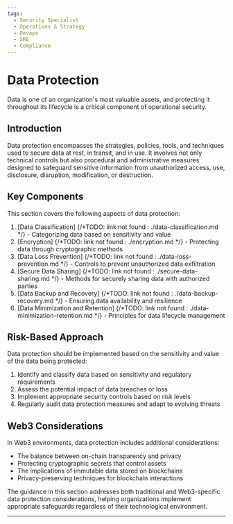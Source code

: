```yaml
---
tags:
  - Security Specialist
  - Operations & Strategy
  - Devops
  - SRE
  - Compliance
---
```



<TagProvider>
<TagFilter />

# Data Protection

<TagList tags={frontmatter.tags} />
<AttributionList contributors={frontmatter.contributors} />

Data is one of an organization's most valuable assets, and protecting it throughout its lifecycle is a critical
component of operational security.

## Introduction

Data protection encompasses the strategies, policies, tools, and techniques used to secure data at rest, in transit, and
in use. It involves not only technical controls but also procedural and administrative measures designed to safeguard
sensitive information from unauthorized access, use, disclosure, disruption, modification, or destruction.

## Key Components

This section covers the following aspects of data protection:

1. [Data Classification] {/*TODO: link not found : ./data-classification.md */} - Categorizing data based on
sensitivity and value
2. [Encryption] {/*TODO: link not found : ./encryption.md */} - Protecting data through cryptographic methods
3. [Data Loss Prevention] {/*TODO: link not found : ./data-loss-prevention.md */} - Controls to prevent unauthorized
data exfiltration
4. [Secure Data Sharing] {/*TODO: link not found : ./secure-data-sharing.md */} - Methods for securely sharing data
with authorized parties
5. [Data Backup and Recovery] {/*TODO: link not found : ./data-backup-recovery.md */} - Ensuring data availability and
 resilience
6. [Data Minimization and Retention] {/*TODO: link not found : ./data-minimization-retention.md */} - Principles for
data lifecycle management

## Risk-Based Approach

Data protection should be implemented based on the sensitivity and value of the data being protected:

1. Identify and classify data based on sensitivity and regulatory requirements
2. Assess the potential impact of data breaches or loss
3. Implement appropriate security controls based on risk levels
4. Regularly audit data protection measures and adapt to evolving threats

## Web3 Considerations

In Web3 environments, data protection includes additional considerations:

- The balance between on-chain transparency and privacy
- Protecting cryptographic secrets that control assets
- The implications of immutable data stored on blockchains
- Privacy-preserving techniques for blockchain interactions

The guidance in this section addresses both traditional and Web3-specific data protection considerations, helping
organizations implement appropriate safeguards regardless of their technological environment.

---

</TagProvider>
<ContributeFooter />
